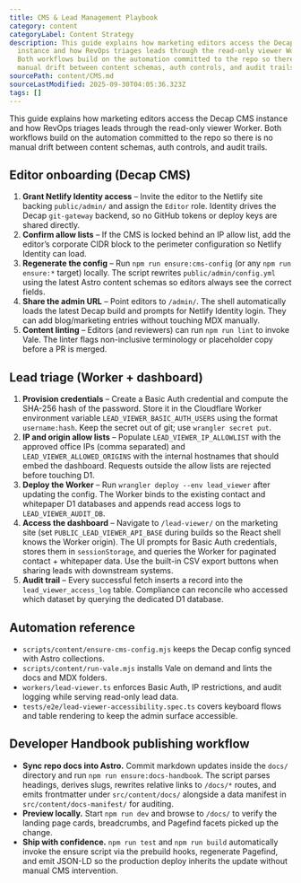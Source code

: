 ```yaml
---
title: CMS & Lead Management Playbook
category: content
categoryLabel: Content Strategy
description: This guide explains how marketing editors access the Decap CMS
  instance and how RevOps triages leads through the read-only viewer Worker.
  Both workflows build on the automation committed to the repo so there is no
  manual drift between content schemas, auth controls, and audit trails.
sourcePath: content/CMS.md
sourceLastModified: 2025-09-30T04:05:36.323Z
tags: []
---
```


This guide explains how marketing editors access the Decap CMS instance and how
RevOps triages leads through the read-only viewer Worker. Both workflows build
on the automation committed to the repo so there is no manual drift between
content schemas, auth controls, and audit trails.

## Editor onboarding (Decap CMS)

1. **Grant Netlify Identity access** – Invite the editor to the Netlify site
   backing `public/admin/` and assign the `Editor` role. Identity drives the
   Decap `git-gateway` backend, so no GitHub tokens or deploy keys are shared
   directly.
2. **Confirm allow lists** – If the CMS is locked behind an IP allow list, add
   the editor’s corporate CIDR block to the perimeter configuration so Netlify
   Identity can load.
3. **Regenerate the config** – Run `npm run ensure:cms-config` (or any
   `npm run ensure:*` target) locally. The script rewrites
   `public/admin/config.yml` using the latest Astro content schemas so editors
   always see the correct fields.
4. **Share the admin URL** – Point editors to `/admin/`. The shell automatically
   loads the latest Decap build and prompts for Netlify Identity login. They can
   add blog/marketing entries without touching MDX manually.
5. **Content linting** – Editors (and reviewers) can run `npm run lint` to invoke
   Vale. The linter flags non-inclusive terminology or placeholder copy before a
   PR is merged.

## Lead triage (Worker + dashboard)

1. **Provision credentials** – Create a Basic Auth credential and compute the
   SHA-256 hash of the password. Store it in the Cloudflare Worker environment
   variable `LEAD_VIEWER_BASIC_AUTH_USERS` using the format
   `username:hash`. Keep the secret out of git; use `wrangler secret put`.
2. **IP and origin allow lists** – Populate `LEAD_VIEWER_IP_ALLOWLIST` with the
   approved office IPs (comma separated) and `LEAD_VIEWER_ALLOWED_ORIGINS` with
   the internal hostnames that should embed the dashboard. Requests outside the
   allow lists are rejected before touching D1.
3. **Deploy the Worker** – Run `wrangler deploy --env lead_viewer` after updating
   the config. The Worker binds to the existing contact and whitepaper D1
   databases and appends read access logs to `LEAD_VIEWER_AUDIT_DB`.
4. **Access the dashboard** – Navigate to `/lead-viewer/` on the marketing site
   (set `PUBLIC_LEAD_VIEWER_API_BASE` during builds so the React shell knows the
   Worker origin). The UI prompts for Basic Auth credentials, stores them in
   `sessionStorage`, and queries the Worker for paginated contact + whitepaper
   data. Use the built-in CSV export buttons when sharing leads with downstream
   systems.
5. **Audit trail** – Every successful fetch inserts a record into the
   `lead_viewer_access_log` table. Compliance can reconcile who accessed which
   dataset by querying the dedicated D1 database.

## Automation reference

- `scripts/content/ensure-cms-config.mjs` keeps the Decap config synced with
  Astro collections.
- `scripts/content/run-vale.mjs` installs Vale on demand and lints the docs and
  MDX folders.
- `workers/lead-viewer.ts` enforces Basic Auth, IP restrictions, and audit
  logging while serving read-only lead data.
- `tests/e2e/lead-viewer-accessibility.spec.ts` covers keyboard flows and table
  rendering to keep the admin surface accessible.

## Developer Handbook publishing workflow

- **Sync repo docs into Astro.** Commit markdown updates inside the `docs/`
  directory and run `npm run ensure:docs-handbook`. The script parses headings,
  derives slugs, rewrites relative links to `/docs/*` routes, and emits
  frontmatter under `src/content/docs/` alongside a data manifest in
  `src/content/docs-manifest/` for auditing.
- **Preview locally.** Start `npm run dev` and browse to `/docs/` to verify the
  landing page cards, breadcrumbs, and Pagefind facets picked up the change.
- **Ship with confidence.** `npm run test` and `npm run build` automatically
  invoke the ensure script via the prebuild hooks, regenerate Pagefind, and emit
  JSON-LD so the production deploy inherits the update without manual CMS
  intervention.

